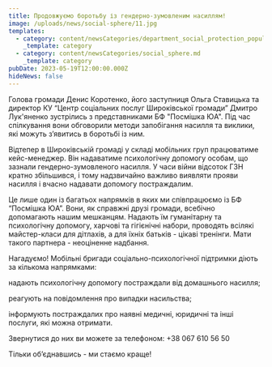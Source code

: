 ```yaml
---
title: Продовжуємо боротьбу із гендерно-зумовленим насиллям!
image: /uploads/news/social-sphere/11.jpg
templates:
  - category: content/newsCategories/department_social_protection_population.md
    _template: category
  - category: content/newsCategories/social_sphere.md
    _template: category
pubDate: 2023-05-19T12:00:00.000Z
hideNews: false
---
```


Голова громади Денис Коротенко, його заступниця Ольга Ставицька та директор КУ “Центр соціальних послуг Широківської громади” Дмитро Лук'яненко зустрілись з представниками БФ "Посмішка ЮА". Під час спілкування вони обговорили методи запобігання насилля та виклики, які можуть з’явитись в боротьбі із ним. 

Відтепер в Широківській громаді у складі мобільних груп працюватиме кейс-менеджер. Він надаватиме психологічну допомогу особам, що зазнали гендерно-зумовленого насилля. У часи війни відсоток ГЗН кратно збільшився, і тому надзвичайно важливо виявляти прояви насилля і вчасно надавати допомогу постраждалим.  

Це лише один із багатьох напрямків в яких ми співпрацюємо із БФ “Посмішка ЮА”. Вони, як справжні друзі громади, всебічно допомагають нашим мешканцям. Надають їм гуманітарну та психологічну допомогу, харчові та гігієнічні набори, проводять всілякі майстер-класи для дітлахів, а для їхніх батьків - цікаві тренінги. Мати такого партнера - неоціненне надбання. 

Нагадуємо! Мобільні бригади соціально-психологічної підтримки діють за кількома напрямками: 

надають психологічну допомогу постраждали від домашнього насилля; 

реагують на повідомлення про випадки насильства;  

інформують постраждалих про наявні медичні, юридичні та інші послуги, які можна отримати.

Звернутися до них ви можете за телефоном: +38 067 610 56 50

Тільки об’єднавшись - ми стаємо краще!





